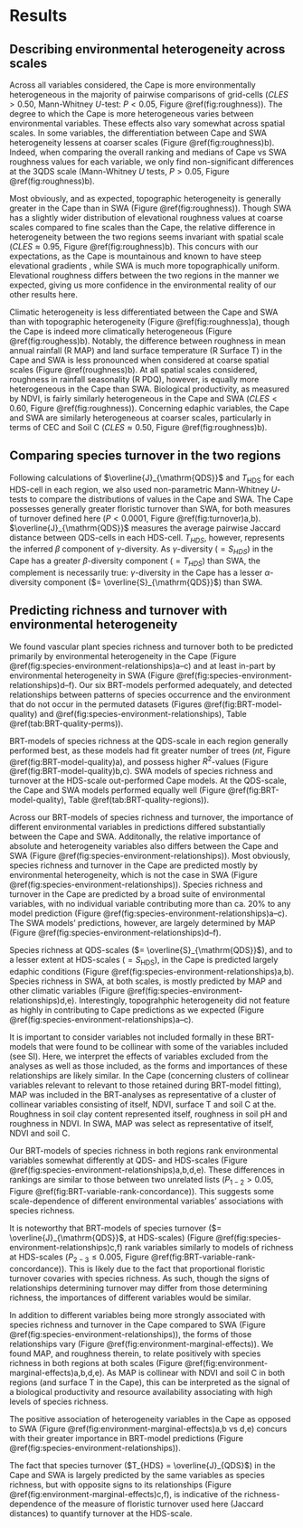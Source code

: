 # Results

## Describing environmental heterogeneity across scales

Across all variables considered, the Cape is more environmentally heterogeneous in the majority of pairwise comparisons of grid-cells ($CLES > 0.50$, Mann-Whitney $U$-test: $P < 0.05$, Figure \@ref(fig:roughness)). The degree to which the Cape is more heterogeneous varies between environmental variables. These effects also vary somewhat across spatial scales. In some variables, the differentiation between Cape and SWA heterogeneity lessens at coarser scales (Figure \@ref(fig:roughness)b). Indeed, when comparing the overall ranking and medians of Cape vs SWA roughness values for each variable, we only find non-significant differences at the 3QDS scale (Mann-Whitney $U$ tests, $P > 0.05$, Figure \@ref(fig:roughness)b).

Most obviously, and as expected, topographic heterogeneity is generally greater in the Cape than in SWA (Figure \@ref(fig:roughness)). Though SWA has a slightly wider distribution of elevational roughness values at coarse scales compared to fine scales than the Cape, the relative difference in heterogeneity between the two regions seems invariant with spatial scale ($CLES \approx 0.95$, Figure \@ref(fig:roughness)b). This concurs with our expectations, as the Cape is mountainous and known to have steep elevational gradients <!--@ref-->, while SWA is much more topographically uniform. Elevational roughness differs between the two regions in the manner we expected, giving us more confidence in the environmental reality of our other results here.

Climatic heterogeneity is less differentiated between the Cape and SWA than with topographic heterogeneity (Figure \@ref(fig:roughness)a), though the Cape is indeed more climatically heterogeneous (Figure \@ref(fig:roughess)b). Notably, the difference between roughness in mean annual rainfall (R MAP) and land surface temperature (R Surface T) in the Cape and SWA is less pronounced when considered at coarse spatial scales (Figure \@ref(roughness)b). At all spatial scales considered, roughness in rainfall seasonality (R PDQ), however, is equally more heterogeneous in the Cape than SWA. Biological productivity<!--TODO: expand what NDVI "means"-->, as measured by NDVI, is fairly similarly heterogeneous in the Cape and SWA ($CLES < 0.60$, Figure \@ref(fig:roughness)). Concerning edaphic variables, the Cape and SWA are similarly heterogeneous at coarser scales, particularly in terms of CEC and Soil C ($CLES \approx 0.50$, Figure \@ref(fig:roughness)b).

## Comparing species turnover in the two regions

Following calculations of $\overline{J}_{\mathrm{QDS}}$ and $T_{\mathrm{HDS}}$<!--deine here again?--> for each HDS-cell in each region, we also used non-parametric Mann-Whitney $U$-tests to compare the distributions of values in the Cape and SWA. The Cape possesses generally greater floristic turnover than SWA, for both measures of turnover defined here ($P < 0.0001$, Figure \@ref(fig:turnover)a,b). $\overline{J}_{\mathrm{QDS}}$ measures the average pairwise Jaccard distance between QDS-cells in each HDS-cell. $T_{HDS}$, however, represents the inferred $\beta$ component of $\gamma$-diversity. As $\gamma$-diversity ($= S_{HDS}$) in the Cape has a greater $\beta$-diversity component ($= T_{HDS}$) than SWA, the complement is necessarily true: $\gamma$-diversity in the Cape has a lesser $\alpha$-diversity component ($= \overline{S}_{\mathrm{QDS}}$) than SWA.

## Predicting richness and turnover with environmental heterogeneity

We found vascular plant species richness and turnover both to be predicted primarily by environmental heterogeneity in the Cape (Figure \@ref(fig:species-environment-relationships)a--c) and at least in-part by environmental heterogeneity in SWA (Figure \@ref(fig:species-environment-relationships)d--f). Our six BRT-models performed adequately, and detected relationships between patterns of species occurrence and the environment that do not occur in the permuted datasets (Figures \@ref(fig:BRT-model-quality) and \@ref(fig:species-environment-relationships), Table \@ref(tab:BRT-quality-perms)).

BRT-models of species richness at the QDS-scale in each region generally performed best, as these models had fit greater number of trees ($nt$, Figure \@ref(fig:BRT-model-quality)a), and possess higher $R^2$-values (Figure \@ref(fig:BRT-model-quality)b,c). SWA models of species richness and turnover at the HDS-scale out-performed Cape models. At the QDS-scale, the Cape and SWA models performed equally well (Figure \@ref(fig:BRT-model-quality), Table \@ref(tab:BRT-quality-regions)).

<!--### Ranking biologically important environmental axes-->

Across our BRT-models of species richness and turnover, the importance of different environmental variables in predictions differed substantially between the Cape and SWA. Additonally, the relative importance of absolute and heterogeneity variables also differs between the Cape and SWA (Figure \@ref(fig:species-environment-relationships)). Most obviously, species richness and turnover in the Cape are predicted mostly by environmental heterogeneity, which is not the case in SWA (Figure \@ref(fig:species-environment-relationships)). Species richness and turnover in the Cape are predicted by a broad suite of environmental variables, with no individual variable contributing more than ca. 20% to any model prediction (Figure \@ref(fig:species-environment-relationships)a--c). The SWA models' predictions, however, are largely determined by MAP (Figure \@ref(fig:species-environment-relationships)d--f).

Species richness at QDS-scales ($= \overline{S}_{\mathrm{QDS}}$), and to a lesser extent at HDS-scales ($= S_{\mathrm{HDS}}$), in the Cape is predicted largely edaphic conditions (Figure \@ref(fig:species-environment-relationships)a,b). Species richness in SWA, at both scales, is mostly predicted by MAP and other climatic variables (Figure \@ref(fig:species-environment-relationships)d,e). Interestingly, topograhphic heterogeneity did not feature as highly in contributing to Cape predictions as we expected (Figure \@ref(fig:species-environment-relationships)a--c).<!--TODO: metnion "unpacking" topography based on this result in discussion-->

<!--TODO: where to put this para?-->It is important to consider variables not included formally in these BRT-models that were found to be collinear with some of the variables included (see SI). Here, we interpret the effects of variables excluded from the analyses as well as those included, as the forms and importances of these relationships are likely similar. In the Cape (concerning clusters of collinear variables relevant to relevant to those retained during BRT-model fitting), MAP was included in the BRT-analyses as representative of a cluster of collinear variables consisting of itself, NDVI, surface T and soil C at the. Roughness in soil clay content represented itself, roughness in soil pH and roughness in NDVI. In SWA, MAP was select as representative of itself, NDVI and soil C.

<!--
**In the equations below, collinear groups of variables are listed as predictors enclosed within braces.**
 
**Cape:**

\begin{align*}
  \overline{S}_{\mathrm{QDS}} &\sim
    pH + 
    RSurfT + 
    &&\begin{Bmatrix}
      MAP \\ NDVI \\ SurfT \\ SoilC
    \end{Bmatrix} +
    \begin{Bmatrix}
      RClay \\ RpH
    \end{Bmatrix} +
    RElev \\
  S_{\mathrm{HDS}} &\sim
    RSurfT + 
    RElev +
    RCEC +
    &\begin{Bmatrix}
      RMAP \\ RPDQ \\ RNDVI
    \end{Bmatrix} +
    &\begin{Bmatrix}
      MAP \\ NDVI \\ SurfT \\ SoilC
    \end{Bmatrix} \\
  T_{\mathrm{HDS}} &\sim
    RElev +
    RSurfT + 
    &\begin{Bmatrix}
      RMAP \\ RPDQ \\ RNDVI
    \end{Bmatrix} + &
    Elev +
    RCEC
\end{align*}

**SWA:**

\begin{align*}
  \overline{S}_{\mathrm{QDS}} &\sim
    \begin{Bmatrix}
      MAP \\ NDVI \\ SoilC
    \end{Bmatrix} +
    PDQ +
    RMAP \\
  S_{\mathrm{HDS}} &\sim 
    \begin{Bmatrix}
      MAP \\ NDVI \\ SoilC
    \end{Bmatrix} +
    CEC +
    RElev \\
  T_{\mathrm{HDS}} &\sim 
    \begin{Bmatrix}
      MAP \\ NDVI \\ SoilC
    \end{Bmatrix} +
    RElev +
    CEC
\end{align*}
-->

Our BRT-models of species richness in both regions rank environmental variables somewhat differently at QDS- and HDS-scales (Figure \@ref(fig:species-environment-relationships)a,b,d,e). These differences in rankings are similar to those between two unrelated lists ($P_{1-2} > 0.05$, Figure \@ref(fig:BRT-variable-rank-concordance)). This suggests some scale-dependence of different environmental variables' associations with species richness.

It is noteworthy that BRT-models of species turnover ($= \overline{J}_{\mathrm{QDS}}$, at HDS-scales) (Figure \@ref(fig:species-environment-relationships)c,f) rank variables similarly to models of richness at HDS-scales ($P_{2-3} \leq 0.005$, Figure \@ref(fig:BRT-variable-rank-concordance)). This is likely due to the fact that proportional floristic turnover covaries with species richness. As such, though the signs of relationships determining turnover may differ from those determining richness, the importances of different variables would be similar.<!--TODO: comment more formally on the index of floristic turnover used and its issues-->

<!--### Describing the forms of environmental relationships-->

In addition to different variables being more strongly associated with species richness and turnover in the Cape compared to SWA (Figure \@ref(fig:species-environment-relationships)), the forms of those relationships vary (Figure \@ref(fig:environment-marginal-effects)). We found MAP, and roughness therein, to relate positively with species richness in both regions at both scales (Figure \@ref(fig:environment-marginal-effects)a,b,d,e). As MAP is collinear with NDVI and soil C in both regions (and surface T in the Cape), this can be interpreted as the signal of a biological productivity and resource availability associating with high levels of species richness.<!--TODO: reword this para and mayber move to discussion?-->

The positive association of heterogeneity variables in the Cape as opposed to SWA (Figure \@ref(fig:environment-marginal-effects)a,b vs d,e) concurs with their greater importance in BRT-model predictions (Figure \@ref(fig:species-environment-relationships)).

The fact that species turnover ($T_{HDS} = \overline{J}_{QDS}$) in the Cape and SWA is largely predicted by the same variables as species richness, but with opposite signs to its relationships (Figure \@ref(fig:environment-marginal-effects)c,f), is indicative of the richness-dependence of the measure of floristic turnover used here (Jaccard distances) to quantify turnover at the HDS-scale. <!--TODO: expand-->
